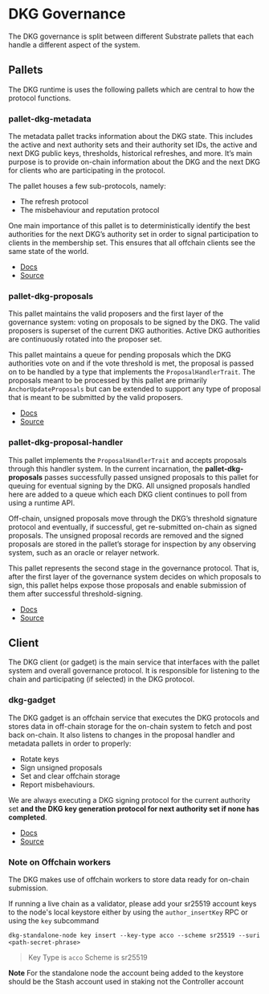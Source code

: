 # DKG Governance

The DKG governance is split between different Substrate pallets that each handle a different aspect of the system.

## Pallets

The DKG runtime is uses the following pallets which are central to how the protocol functions.

### pallet-dkg-metadata

The metadata pallet tracks information about the DKG state. This includes the active and next authority
sets and their authority set IDs, the active and next DKG public keys, thresholds, historical refreshes,
and more. It’s main purpose is to provide on-chain information about the DKG and the next DKG for clients
who are participating in the protocol.

The pallet houses a few sub-protocols, namely:

- The refresh protocol
- The misbehaviour and reputation protocol

One main importance of this pallet is to deterministically identify the best authorities for the next
DKG’s authority set in order to signal participation to clients in the membership set. This ensures that
all offchain clients see the same state of the world.

- [Docs](https://webb-tools.github.io/dkg-substrate/pallet_dkg_metadata/index.html)
- [Source](https://github.com/webb-tools/dkg-substrate/tree/master/pallets/dkg-metadata)

### pallet-dkg-proposals

This pallet maintains the valid proposers and the first layer of the governance system: voting on proposals
to be signed by the DKG. The valid proposers is superset of the current DKG authorities. Active DKG
authorities are continuously rotated into the proposer set.

This pallet maintains a queue for pending proposals which the DKG authorities vote on and if the vote threshold
is met, the proposal is passed on to be handled by a type that implements the `ProposalHandlerTrait`. The
proposals meant to be processed by this pallet are primarily `AnchorUpdateProposals` but can be extended to
support any type of proposal that is meant to be submitted by the valid proposers.

- [Docs](https://webb-tools.github.io/dkg-substrate/pallet_dkg_proposals/index.html)
- [Source](https://github.com/webb-tools/dkg-substrate/tree/master/pallets/dkg-proposals)

### pallet-dkg-proposal-handler

This pallet implements the `ProposalHandlerTrait` and accepts proposals through this handler system. In the
current incarnation, the **pallet-dkg-proposals** passes successfully passed unsigned proposals to this pallet
for queuing for eventual signing by the DKG. All unsigned proposals handled here are added to a queue which each
DKG client continues to poll from using a runtime API.

Off-chain, unsigned proposals move through the DKG’s threshold signature protocol and eventually, if successful,
get re-submitted on-chain as signed proposals. The unsigned proposal records are removed and the signed proposals
are stored in the pallet’s storage for inspection by any observing system, such as an oracle or relayer network.

This pallet represents the second stage in the governance protocol. That is, after the first layer of the governance
system decides on which proposals to sign, this pallet helps expose those proposals and enable submission of them
after successful threshold-signing.

- [Docs](https://webb-tools.github.io/dkg-substrate/pallet_dkg_proposal_handler/index.html)
- [Source](https://github.com/webb-tools/dkg-substrate/tree/master/pallets/dkg-proposal-handler)

## Client

The DKG client (or gadget) is the main service that interfaces with the pallet system and overall governance protocol.
It is responsible for listening to the chain and participating (if selected) in the DKG protocol.

### dkg-gadget

The DKG gadget is an offchain service that executes the DKG protocols and stores data in off-chain storage for the
on-chain system to fetch and post back on-chain. It also listens to changes in the proposal handler and metadata
pallets in order to properly:

- Rotate keys
- Sign unsigned proposals
- Set and clear offchain storage
- Report misbehaviours.

We are always executing a DKG signing protocol for the current authority set **and the DKG key generation protocol
for next authority set if none has completed**.

- [Docs](https://webb-tools.github.io/dkg-substrate/dkg_gadget/index.html)
- [Source](https://github.com/webb-tools/dkg-substrate/tree/master/dkg-gadget)

### **Note on Offchain workers**

The DKG makes use of offchain workers to store data ready for on-chain submission.

If running a live chain as a validator, please add your sr25519 account keys to the node's local keystore
either by using the `author_insertKey` RPC or using the `key` subcommand

```
dkg-standalone-node key insert --key-type acco --scheme sr25519 --suri <path-secret-phrase>
```

> Key Type is `acco` Scheme is sr25519

**Note** For the standalone node the account being added to the keystore should be the Stash account used in staking
not the Controller account

